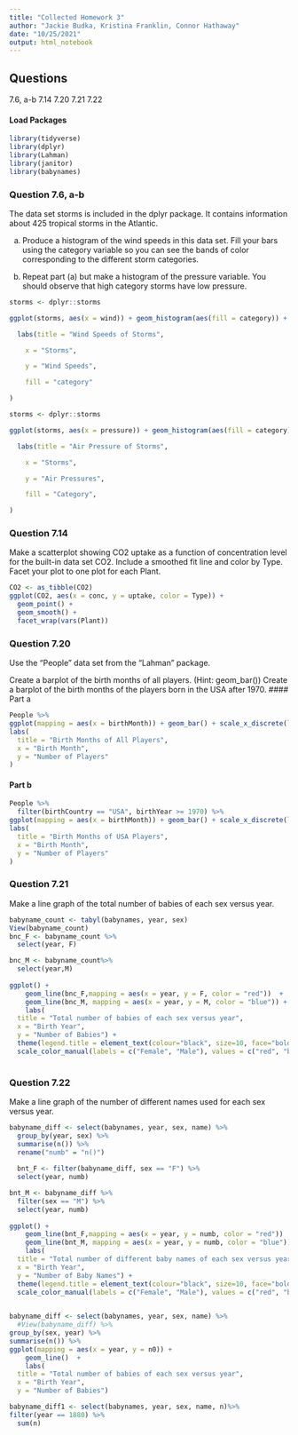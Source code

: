 ```yaml
---
title: "Collected Homework 3"
author: "Jackie Budka, Kristina Franklin, Connor Hathaway"
date: "10/25/2021"
output: html_notebook
---
```


## Questions
7.6, a-b
7.14
7.20
7.21
7.22

#### Load Packages
```r
library(tidyverse)
library(dplyr)
library(Lahman)
library(janitor)
library(babynames)
```



### Question 7.6, a-b
The data set storms is included in the dplyr package. It contains information about 425 tropical storms in the Atlantic.

a. Produce a histogram of the wind speeds in this data set. Fill your bars using the category variable so you can see the bands of color corresponding to the different storm categories.

b. Repeat part (a) but make a histogram of the pressure variable. You should observe that high category storms have low pressure.
```r
storms <- dplyr::storms

ggplot(storms, aes(x = wind)) + geom_histogram(aes(fill = category)) +

  labs(title = "Wind Speeds of Storms",

    x = "Storms",

    y = "Wind Speeds",

    fill = "category"

)

```

```r

storms <- dplyr::storms

ggplot(storms, aes(x = pressure)) + geom_histogram(aes(fill = category)) +

  labs(title = "Air Pressure of Storms",

    x = "Storms",

    y = "Air Pressures",

    fill = "Category",

)

```

### Question 7.14
Make a scatterplot showing CO2 uptake as a function of concentration level for the built-in data set CO2. Include a smoothed fit line and color by Type. Facet your plot to one plot for each Plant.
```r
CO2 <- as_tibble(CO2)
ggplot(CO2, aes(x = conc, y = uptake, color = Type)) +
  geom_point() +
  geom_smooth() +
  facet_wrap(vars(Plant))
```

### Question 7.20
Use the "People" data set from the "Lahman" package.

Create a barplot of the birth months of all players. (Hint: geom_bar())
Create a barplot of the birth months of the players born in the USA after 1970.
#### Part a

```r
People %>%
ggplot(mapping = aes(x = birthMonth)) + geom_bar() + scale_x_discrete(limit = c(1:12)) +
labs(
  title = "Birth Months of All Players",
  x = "Birth Month",
  y = "Number of Players"
)
```

#### Part b
```r
People %>%
  filter(birthCountry == "USA", birthYear >= 1970) %>%
ggplot(mapping = aes(x = birthMonth)) + geom_bar() + scale_x_discrete(limit = c(1:12)) +
labs(
  title = "Birth Months of USA Players",
  x = "Birth Month",
  y = "Number of Players"
)
```


### Question 7.21
Make a line graph of the total number of babies of each sex versus year.
```r
babyname_count <- tabyl(babynames, year, sex)
View(babyname_count)
bnc_F <- babyname_count %>%
  select(year, F)

bnc_M <- babyname_count%>%
  select(year,M)
  
ggplot() + 
    geom_line(bnc_F,mapping = aes(x = year, y = F, color = "red"))  +   
    geom_line(bnc_M, mapping = aes(x = year, y = M, color = "blue")) + 
    labs(
  title = "Total number of babies of each sex versus year",
  x = "Birth Year",
  y = "Number of Babies") +
  theme(legend.title = element_text(colour="black", size=10, face="bold")) +
  scale_color_manual(labels = c("Female", "Male"), values = c("red", "blue"))
  
```

### Question 7.22
Make a line graph of the number of different names used for each sex versus year.
```r
babyname_diff <- select(babynames, year, sex, name) %>%
  group_by(year, sex) %>%
  summarise(n()) %>%
  rename("numb" = "n()") 
  
  bnt_F <- filter(babyname_diff, sex == "F") %>%
  select(year, numb)

bnt_M <- babyname_diff %>%
  filter(sex == "M") %>%
  select(year, numb)
  
ggplot() + 
    geom_line(bnt_F,mapping = aes(x = year, y = numb, color = "red"))  +   
    geom_line(bnt_M, mapping = aes(x = year, y = numb, color = "blue")) + 
    labs(
  title = "Total number of different baby names of each sex versus year",
  x = "Birth Year",
  y = "Number of Baby Names") +
  theme(legend.title = element_text(colour="black", size=10, face="bold")) +
  scale_color_manual(labels = c("Female", "Male"), values = c("red", "blue"))
  

```




```r
babyname_diff <- select(babynames, year, sex, name) %>%
  #View(babyname_diff) %>%
group_by(sex, year) %>%
summarise(n()) %>%
ggplot(mapping = aes(x = year, y = n0)) +
    geom_line()  +
    labs(
  title = "Total number of babies of each sex versus year",
  x = "Birth Year",
  y = "Number of Babies")

```

```r
babyname_diff1 <- select(babynames, year, sex, name, n)%>%
filter(year == 1880) %>%
  sum(n)

```
